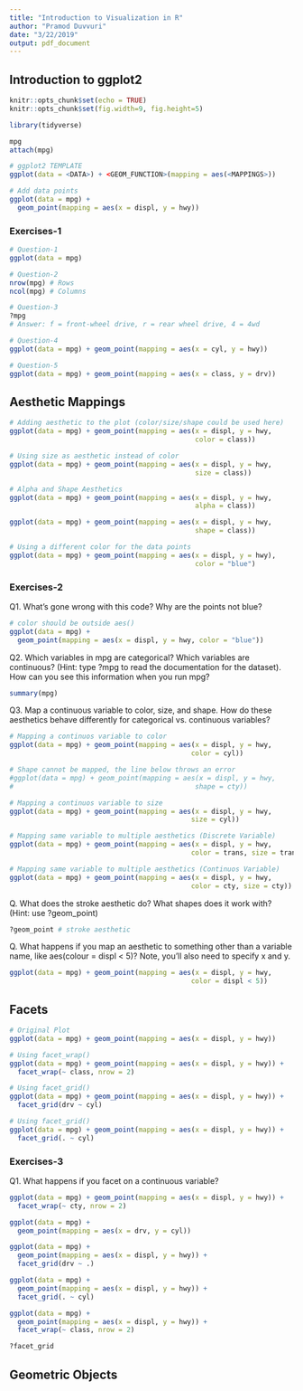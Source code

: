 ```yaml
---
title: "Introduction to Visualization in R"
author: "Pramod Duvvuri"
date: "3/22/2019"
output: pdf_document
---
```


## Introduction to ggplot2

```r
knitr::opts_chunk$set(echo = TRUE)
knitr::opts_chunk$set(fig.width=9, fig.height=5)
```

```r
library(tidyverse)
```

```r
mpg
attach(mpg)
```

```r
# ggplot2 TEMPLATE
ggplot(data = <DATA>) + <GEOM_FUNCTION>(mapping = aes(<MAPPINGS>))
```

```r
# Add data points
ggplot(data = mpg) + 
  geom_point(mapping = aes(x = displ, y = hwy))
```

### Exercises-1

```r
# Question-1
ggplot(data = mpg)
```

```r
# Question-2
nrow(mpg) # Rows
ncol(mpg) # Columns
```

```r
# Question-3
?mpg
# Answer: f = front-wheel drive, r = rear wheel drive, 4 = 4wd
```

```r
# Question-4
ggplot(data = mpg) + geom_point(mapping = aes(x = cyl, y = hwy))
```

```r
# Question-5
ggplot(data = mpg) + geom_point(mapping = aes(x = class, y = drv))
```

## Aesthetic Mappings

```r
# Adding aesthetic to the plot (color/size/shape could be used here)
ggplot(data = mpg) + geom_point(mapping = aes(x = displ, y = hwy,
                                              color = class))
```

```r
# Using size as aesthetic instead of color
ggplot(data = mpg) + geom_point(mapping = aes(x = displ, y = hwy,
                                              size = class))
```

```r
# Alpha and Shape Aesthetics
ggplot(data = mpg) + geom_point(mapping = aes(x = displ, y = hwy,
                                              alpha = class))

ggplot(data = mpg) + geom_point(mapping = aes(x = displ, y = hwy,
                                              shape = class))
```


```r
# Using a different color for the data points
ggplot(data = mpg) + geom_point(mapping = aes(x = displ, y = hwy), 
                                              color = "blue") 
```

### Exercises-2

Q1. What’s gone wrong with this code? Why are the points not blue? 
```r
# color should be outside aes()
ggplot(data = mpg) + 
  geom_point(mapping = aes(x = displ, y = hwy, color = "blue"))
```

Q2. Which variables in mpg are categorical? Which variables are continuous? (Hint: type ?mpg to read the documentation for the dataset). How can you see this information when you run mpg?
```r
summary(mpg)
```

Q3. Map a continuous variable to color, size, and shape. How do these aesthetics behave differently for categorical vs. continuous variables?
```r
# Mapping a continuos variable to color
ggplot(data = mpg) + geom_point(mapping = aes(x = displ, y = hwy, 
                                             color = cyl))
```

```r
# Shape cannot be mapped, the line below throws an error
#ggplot(data = mpg) + geom_point(mapping = aes(x = displ, y = hwy, 
#                                             shape = cty))
```

```r
# Mapping a continuos variable to size
ggplot(data = mpg) + geom_point(mapping = aes(x = displ, y = hwy, 
                                             size = cyl))
```

```r
# Mapping same variable to multiple aesthetics (Discrete Variable)
ggplot(data = mpg) + geom_point(mapping = aes(x = displ, y = hwy, 
                                             color = trans, size = trans))
```

```r
# Mapping same variable to multiple aesthetics (Continuos Variable)
ggplot(data = mpg) + geom_point(mapping = aes(x = displ, y = hwy, 
                                             color = cty, size = cty))
```

Q. What does the stroke aesthetic do? What shapes does it work with? (Hint: use ?geom_point)
```r
?geom_point # stroke aesthetic
```

Q. What happens if you map an aesthetic to something other than a variable name, like aes(colour = displ < 5)? Note, you’ll also need to specify x and y. 
```r
ggplot(data = mpg) + geom_point(mapping = aes(x = displ, y = hwy, 
                                             color = displ < 5))
```

## Facets

```r
# Original Plot
ggplot(data = mpg) + geom_point(mapping = aes(x = displ, y = hwy))
```

```r
# Using facet_wrap()
ggplot(data = mpg) + geom_point(mapping = aes(x = displ, y = hwy)) + 
  facet_wrap(~ class, nrow = 2)
```

```r
# Using facet_grid()
ggplot(data = mpg) + geom_point(mapping = aes(x = displ, y = hwy)) + 
  facet_grid(drv ~ cyl)
```

```r
# Using facet_grid()
ggplot(data = mpg) + geom_point(mapping = aes(x = displ, y = hwy)) + 
  facet_grid(. ~ cyl)
```

### Exercises-3

Q1. What happens if you facet on a continuous variable?
```r
ggplot(data = mpg) + geom_point(mapping = aes(x = displ, y = hwy)) + 
  facet_wrap(~ cty, nrow = 2)
```

```r
ggplot(data = mpg) + 
  geom_point(mapping = aes(x = drv, y = cyl))
```

```r
ggplot(data = mpg) + 
  geom_point(mapping = aes(x = displ, y = hwy)) +
  facet_grid(drv ~ .)

ggplot(data = mpg) + 
  geom_point(mapping = aes(x = displ, y = hwy)) +
  facet_grid(. ~ cyl)
```

```r
ggplot(data = mpg) + 
  geom_point(mapping = aes(x = displ, y = hwy)) + 
  facet_wrap(~ class, nrow = 2)
```

```r
?facet_grid
```

## Geometric Objects


